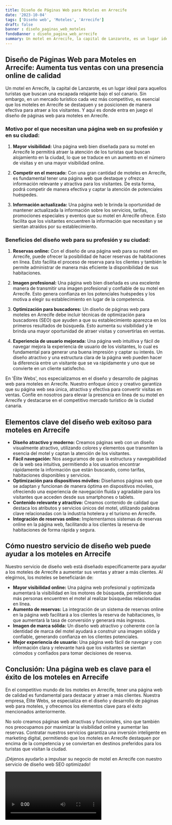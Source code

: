 ```yaml
---
title: Diseño de Páginas Web para Moteles en Arrecife
date: '2023-10-04'
tags: ['Diseño web', 'Moteles', 'Arrecife']
draft: false
banner : diseño_paginas_web_moteles
fondoBanner : diseño_pagina_web_arrecife
summary: Un motel en Arrecife, la capital de Lanzarote, es un lugar ideal para aquellos turistas que buscan una escapada relajante bajo el sol canario. Sin embargo, en un mercado turístico cada vez más competitivo, es esencial que los moteles en Arrecife se destaquen y se posicionen de manera efectiva para atraer a los visitantes. Y aquí es donde entra en juego el diseño de páginas web para moteles en Arrecife.
---
```


## Diseño de Páginas Web para Moteles en Arrecife: Aumenta tus ventas con una presencia online de calidad

Un motel en Arrecife, la capital de Lanzarote, es un lugar ideal para aquellos turistas que buscan una escapada relajante bajo el sol canario. Sin embargo, en un mercado turístico cada vez más competitivo, es esencial que los moteles en Arrecife se destaquen y se posicionen de manera efectiva para atraer a los visitantes. Y aquí es donde entra en juego el diseño de páginas web para moteles en Arrecife.

### Motivo por el que necesitan una página web en su profesión y en su ciudad:

1. **Mayor visibilidad:** Una página web bien diseñada para su motel en Arrecife le permitirá atraer la atención de los turistas que buscan alojamiento en la ciudad, lo que se traduce en un aumento en el número de visitas y en una mayor visibilidad online.

2. **Competir en el mercado:** Con una gran cantidad de moteles en Arrecife, es fundamental tener una página web que destaque y ofrezca información relevante y atractiva para los visitantes. De esta forma, podrá competir de manera efectiva y captar la atención de potenciales huéspedes.

3. **Información actualizada:** Una página web le brinda la oportunidad de mantener actualizada la información sobre los servicios, tarifas, promociones especiales y eventos que su motel en Arrecife ofrece. Esto facilita que los visitantes encuentren la información que necesitan y se sientan atraídos por su establecimiento.

### Beneficios del diseño web para su profesión y su ciudad:

1. **Reservas online:** Con el diseño de una página web para su motel en Arrecife, puede ofrecer la posibilidad de hacer reservas de habitaciones en línea. Esto facilita el proceso de reserva para los clientes y también le permite administrar de manera más eficiente la disponibilidad de sus habitaciones.

2. **Imagen profesional:** Una página web bien diseñada es una excelente manera de transmitir una imagen profesional y confiable de su motel en Arrecife. Esto genera confianza en los potenciales huéspedes y los motiva a elegir su establecimiento en lugar de la competencia.

3. **Optimización para buscadores:** Un diseño de páginas web para moteles en Arrecife debe incluir técnicas de optimización para buscadores (SEO) que ayuden a que su establecimiento aparezca en los primeros resultados de búsqueda. Esto aumenta su visibilidad y le brinda una mayor oportunidad de atraer visitas y convertirlas en ventas.

4. **Experiencia de usuario mejorada:** Una página web intuitiva y fácil de navegar mejora la experiencia de usuario de los visitantes, lo cual es fundamental para generar una buena impresión y captar su interés. Un diseño atractivo y una estructura clara de la página web pueden hacer la diferencia entre un visitante que se va rápidamente y uno que se convierte en un cliente satisfecho.

En 'Élite Webs', nos especializamos en el diseño y desarrollo de páginas web para moteles en Arrecife. Nuestro enfoque único y creativo garantiza que su página web sea única, atractiva y efectiva para convertir visitas en ventas. Confíe en nosotros para elevar la presencia en línea de su motel en Arrecife y destacarse en el competitivo mercado turístico de la ciudad canaria.

<GifSeo />

<Cta />

## Elementos clave del diseño web exitoso para moteles en Arrecife

- **Diseño atractivo y moderno:** Creamos páginas web con un diseño visualmente atractivo, utilizando colores y elementos que transmiten la esencia del motel y captan la atención de los visitantes.
- **Fácil navegación:** Nos aseguramos de que la estructura y navegabilidad de la web sea intuitiva, permitiendo a los usuarios encontrar rápidamente la información que están buscando, como tarifas, habitaciones disponibles y servicios.
- **Optimización para dispositivos móviles:** Diseñamos páginas web que se adaptan y funcionan de manera óptima en dispositivos móviles, ofreciendo una experiencia de navegación fluida y agradable para los visitantes que acceden desde sus smartphones o tablets.
- **Contenido relevante y atractivo:** Creamos contenido de calidad que destaca los atributos y servicios únicos del motel, utilizando palabras clave relacionadas con la industria hotelera y el turismo en Arrecife.
- **Integración de reservas online:** Implementamos sistemas de reservas online en la página web, facilitando a los clientes la reserva de habitaciones de forma rápida y segura.

## Cómo nuestro servicio de diseño web puede ayudar a los moteles en Arrecife

Nuestro servicio de diseño web está diseñado específicamente para ayudar a los moteles de Arrecife a aumentar sus ventas y atraer a más clientes. Al elegirnos, los moteles se beneficiarán de:

- **Mayor visibilidad online:** Una página web profesional y optimizada aumentará la visibilidad en los motores de búsqueda, permitiendo que más personas encuentren el motel al realizar búsquedas relacionadas en línea.
- **Aumento de reservas:** La integración de un sistema de reservas online en la página web facilitará a los clientes la reserva de habitaciones, lo que aumentará la tasa de conversión y generará más ingresos.
- **Imagen de marca sólida:** Un diseño web atractivo y coherente con la identidad de marca del motel ayudará a construir una imagen sólida y confiable, generando confianza en los clientes potenciales.
- **Mejor experiencia de usuario:** Una página web fácil de navegar y con información clara y relevante hará que los visitantes se sientan cómodos y confiados para tomar decisiones de reserva.

## Conclusión: Una página web es clave para el éxito de los moteles en Arrecife

En el competitivo mundo de los moteles en Arrecife, tener una página web de calidad es fundamental para destacar y atraer a más clientes. Nuestra empresa, Élite Webs, se especializa en el diseño y desarrollo de páginas web para moteles, y ofrecemos los elementos clave para el éxito mencionados anteriormente.

No solo creamos páginas web atractivas y funcionales, sino que también nos preocupamos por maximizar la visibilidad online y aumentar las reservas. Contratar nuestros servicios garantiza una inversión inteligente en marketing digital, permitiendo que los moteles en Arrecife destaquen por encima de la competencia y se conviertan en destinos preferidos para los turistas que visitan la ciudad.

¡Déjenos ayudarlo a impulsar su negocio de motel en Arrecife con nuestro servicio de diseño web SEO optimizado!

<Video />

<CtaBot job='Moteles' city='Arrecife'/>

<Gmaps query='Arrecife+españa+maps' />